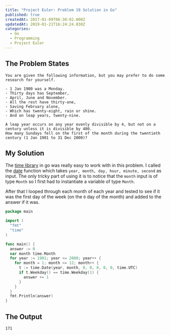 ```yaml
---
title: "Project Euler: Problem 19 Solution in Go"
published: true
createdAt: 2017-01-09T06:30:02.000Z
updatedAt: 2019-01-21T16:24:24.838Z
categories:
  - Go
  - Programming
  - Project Euler
---
```


## The Problem States

```text
You are given the following information, but you may prefer to do some research for yourself.

- 1 Jan 1900 was a Monday.
- Thirty days has September,
- April, June and November.
- All the rest have thirty-one,
- Saving February alone,
- Which has twenty-eight, rain or shine.
- And on leap years, twenty-nine.

A leap year occurs on any year evenly divisible by 4, but not on a century unless it is divisible by 400.
How many Sundays fell on the first of the month during the twentieth century (1 Jan 1901 to 31 Dec 2000)?
```

## My Solution

The [time library](https://golang.org/pkg/time) in go was really easy to work with in this problem. I called the
[date](https://golang.org/pkg/time/#Date) function which takes `year, month, day, hour, minute, second` as input. The
only tricky part of using it is to notice that the `month` input is of type `Month` so I first had to instantiate a
variable of type `Month`.

After that I looped through each month of each year and tested to see if it was the first day of the week (on the `0`
day of the month) and added to the answer if it was.

```go
package main

import (
  "fmt"
  "time"
)

func main() {
  answer := 0
  var month time.Month
  for year := 1901; year <= 2000; year++ {
    for month = 1; month <= 12; month++ {
      t := time.Date(year, month, 0, 0, 0, 0, 0, time.UTC)
      if t.Weekday() == time.Weekday(1) {
        answer += 1
      }
    }
  }
  fmt.Println(answer)
}
```

## The Output

```text
171
```

